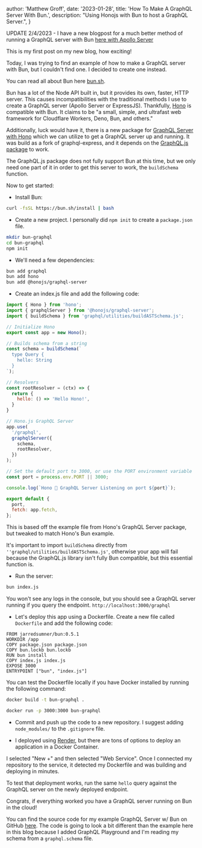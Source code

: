 
  author: 'Matthew Groff',
  date: '2023-01-28',
  title: 'How To Make A GraphQL Server With Bun.',
  description: "Using Honojs with Bun to host a GraphQL Server.",
}



UPDATE 2/4/2023 - I have a new blogpost for a much better method of running a GraphQL server with Bun [here with Apollo Server](https://groff.dev/bun-apollo-server/)

This is my first post on my new blog, how exciting!

Today, I was trying to find an example of how to make a GraphQL server with Bun, but I couldn't find one. I decided to create one instead.

You can read all about Bun here [bun.sh](https://bun.sh/).

Bun has a lot of the Node API built in, but it provides its own, faster, HTTP server. This causes incompatibilities with the traditional methods I use to create a GraphQL server (Apollo Server or ExpressJS). Thankfully, [Hono](https://github.com/honojs/hono) is compatible with Bun. It claims to be "a small, simple, and ultrafast web framework for Cloudflare Workers, Deno, Bun, and others."

Additionally, luck would have it, there is a new package for [GraphQL Server with Hono](https://www.npmjs.com/package/@honojs/graphql-server) which we can utilize to get a GraphQL server up and running. It was build as a fork of graphql-express, and it depends on the [GraphQL.js package](https://www.npmjs.com/package/graphql) to work.

The GraphQL.js package does not fully support Bun at this time, but we only need one part of it in order to get this server to work, the `buildSchema` function.

Now to get started:

* Install Bun: 
```bash
curl -fsSL https://bun.sh/install | bash
```

* Create a new project. I personally did `npm init` to create a `package.json` file.
```bash
mkdir bun-graphql
cd bun-graphql
npm init
```

* We'll need a few dependencies:
```bash
bun add graphql
bun add hono
bun add @honojs/graphql-server
```

* Create an index.js file and add the following code:
```javascript
import { Hono } from 'hono';
import { graphqlServer } from '@honojs/graphql-server';
import { buildSchema } from 'graphql/utilities/buildASTSchema.js';

// Initialize Hono
export const app = new Hono();

// Builds schema from a string
const schema = buildSchema(`
  type Query {
    hello: String
  }
`);

// Resolvers
const rootResolver = (ctx) => {
  return {
    hello: () => 'Hello Hono!',
  }
}

// Hono.js GraphQL Server
app.use(
  '/graphql',
  graphqlServer({
    schema,
    rootResolver,
  })
);

// Set the default port to 3000, or use the PORT environment variable
const port = process.env.PORT || 3000;

console.log(`Hono 🥟 GraphQL Server Listening on port ${port}`);

export default {
  port,
  fetch: app.fetch,
};
```

This is based off the example file from Hono's GraphQL Server package, but tweaked to match Hono's Bun example.

It's important to import `buildSchema` directly from `''graphql/utilities/buildASTSchema.js'`, otherwise your app will fail because the GraphQL.js library isn't fully Bun compatible, but this essential function is. 

* Run the server:
```bash
bun index.js
```
You won't see any logs in the console, but you should see a GraphQL server running if you query the endpoint. `http://localhost:3000/graphql`

* Let's deploy this app using a Dockerfile. Create a new file called `Dockerfile` and add the following code:
```
FROM jarredsumner/bun:0.5.1
WORKDIR /app
COPY package.json package.json
COPY bun.lockb bun.lockb
RUN bun install
COPY index.js index.js
EXPOSE 3000
ENTRYPOINT ["bun", "index.js"]
```

You can test the Dockerfile locally if you have Docker installed by running the following command:
```bash
docker build -t bun-graphql .

docker run -p 3000:3000 bun-graphql
```

* Commit and push up the code to a new repository. I suggest adding `node_modules/` to the `.gitignore` file.

* I deployed using [Render](https://render.com/), but there are tons of options to deploy an application in a Docker Container.

I selected "New +" and then selected "Web Service". Once I connected my repository to the service, it detected my Dockerfile and was building and deploying in minutes.

To test that deployment works, run the same `hello` query against the GraphQL server on the newly deployed endpoint.

Congrats, if everything worked you have a GraphQL server running on Bun in the cloud!

You can find the source code for my example GraphQL Server w/ Bun on GitHub [here](https://github.com/mattlgroff/bun-graphql). The code is going to look a bit different than the example here in this blog because I added GraphQL Playground and I'm reading my schema from a `graphql.schema` file.
